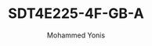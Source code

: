 ---
id: 4
slug: SDT4E225-4F-GB-A
title: "SDT4E225-4F-GB-A"
desc: "X-Spans 4+2MP 25x Smart Dual Light + Network PTZ Camera"
img: "/src/assets/dahua/SDT4E225-4F-GB-A/SDT4E225-4F-GB-A.png"
images:
  - "/src/assets/dahua/SDT4E225-4F-GB-A/SDT4E225-4F-GB-A.png"
  - "/src/assets/dahua/SDT4E225-4F-GB-A/SDT4E225-4F-GB-A3.png"
  - "/src/assets/dahua/SDT4E225-4F-GB-A/SDT4E225-4F-GB-A1.png"
  

  - "/src/assets/dahua/SDT4E225-4F-GB-A/SDT4E225-4F-GB-A2.png"
  
alt: "4MP PTZ Camera with 25x Optical Zoom"
author: "Mohammed Yonis"
reviewBody: "best service and support"
ratingValue: 5

features:
   - "Panorama: 1/2.8 4Megapixel F1.0 CMOS.."
   - "Detail: 1/2.8 2Megapixel STARVIS™ CMOS."
   - "25x optical zoom."
   - "Max. 25/30fps@4M."
   - "IR distance up to 100 m."
   - "Auto tracking 3.0"
   - "Smart tracking."
   - "Perimeter protection."
   - "Smart dual light +."
   
publishedTime: "2023-09-15"
modifiedTime: "2023-10-01"
---